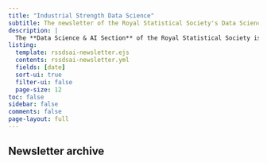 ```yaml
---
title: "Industrial Strength Data Science"
subtitle: The newsletter of the Royal Statistical Society's Data Science & AI Section
description: |
  The **Data Science & AI Section** of the Royal Statistical Society is the membership group representing data and AI scientists in the UK. It was established in 2017 to ensure the long-term success of data science as a profession. To find out more about the section and its activities, and to register for its monthly newsletter, visit [datasciencesection.org](https://datasciencesection.org/).
listing:
  template: rssdsai-newsletter.ejs
  contents: rssdsai-newsletter.yml
  fields: [date]
  sort-ui: true
  filter-ui: false
  page-size: 12
toc: false
sidebar: false
comments: false
page-layout: full
---
```


## Newsletter archive